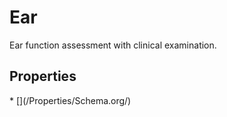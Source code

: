 
# Ear

Ear function assessment with clinical examination.

## Properties

<Grid>
* [](/Properties/Schema.org/)

</Grid>

